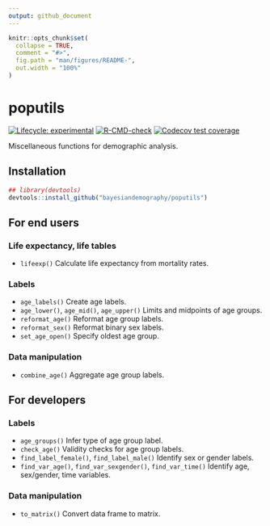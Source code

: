 ```yaml
---
output: github_document
---
```


<!-- README.md is generated from README.Rmd. Please edit that file -->

```r
knitr::opts_chunk$set(
  collapse = TRUE,
  comment = "#>",
  fig.path = "man/figures/README-",
  out.width = "100%"
)
```

# poputils

<!-- badges: start -->
[![Lifecycle: experimental](https://img.shields.io/badge/lifecycle-experimental-orange.svg)](https://lifecycle.r-lib.org/articles/stages.html#experimental)
[![R-CMD-check](https://github.com/bayesiandemography/poputils/actions/workflows/R-CMD-check.yaml/badge.svg)](https://github.com/bayesiandemography/poputils/actions/workflows/R-CMD-check.yaml)
[![Codecov test coverage](https://codecov.io/gh/bayesiandemography/poputils/branch/main/graph/badge.svg)](https://app.codecov.io/gh/bayesiandemography/poputils?branch=main)
<!-- badges: end -->

Miscellaneous functions for demographic analysis.

## Installation

``` r
## library(devtools)
devtools::install_github("bayesiandemography/poputils")
```

## For end users

### Life expectancy, life tables

- `lifeexp()` Calculate life expectancy from mortality rates.

### Labels

- `age_labels()` Create age labels.
- `age_lower()`, `age_mid()`, `age_upper()` Limits and midpoints of age groups.
- `reformat_age()` Reformat age group labels.
- `reformat_sex()` Reformat binary sex labels.
- `set_age_open()` Specify oldest age group.

### Data manipulation

- `combine_age()` Aggregate age group labels.

## For developers

### Labels

- `age_groups()` Infer type of age group label.
- `check_age()` Validity checks for age group labels.
- `find_label_female()`, `find_label_male()` Identify sex or gender labels.
- `find_var_age()`, `find_var_sexgender()`, `find_var_time()` Identify age, sex/gender, time variables.


### Data manipulation

- `to_matrix()` Convert data frame to matrix.


